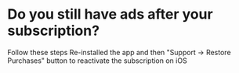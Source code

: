 # Do you still have ads  after your subscription?
Follow these steps
 Re-installed the app and then 
"Support -> Restore Purchases" button to reactivate the subscription on iOS
